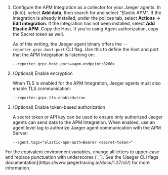 

1. Configure the APM Integration as a collector for your Jaeger agents.
    In ((kib)), select **Add data**, then search for and select "Elastic APM".
    If the integration is already installed, under the polices tab, select **Actions** -> **Edit integration**.
    If the integration has not been installed, select **Add Elastic APM**.
    Copy the Host. If you're using Agent authorization, copy the Secret token as well.

    As of this writing, the Jaeger agent binary offers the `--reporter.grpc.host-port` CLI flag.
    Use this to define the host and port that the APM Integration is listening on:

    ```terminal
    --reporter.grpc.host-port=<apm-endpoint:8200>
    ```

1. (Optional) Enable encryption

    When TLS is enabled for the APM Integration, Jaeger agents must also enable TLS communication:

    ```terminal
    --reporter.grpc.tls.enabled=true
    ```

1. (Optional) Enable token-based authorization

    A secret token or API key can be used to ensure only authorized Jaeger agents can send data to the APM Integration.
    When enabled, use an agent level tag to authorize Jaeger agent communication with the APM Server:

    ```terminal
    --agent.tags="elastic-apm-auth=Bearer <secret-token>"
    ```

<DocCallOut title="Tip">
For the equivalent environment variables,
change all letters to upper-case and replace punctuation with underscores (`_`).
See the [Jaeger CLI flags documentation](https://www.jaegertracing.io/docs/1.27/cli/) for more information.
</DocCallOut>
